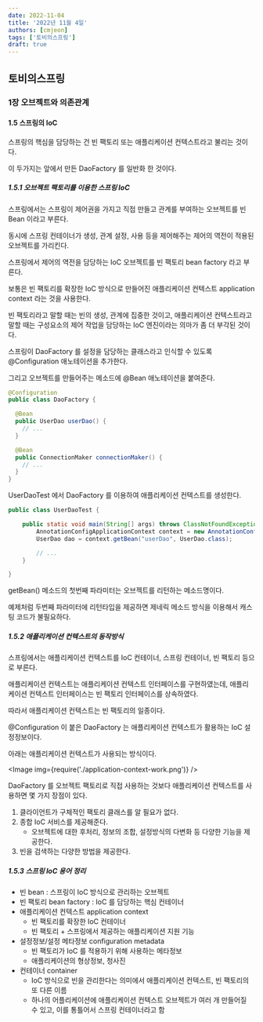 ```yaml
---
date: 2022-11-04
title: '2022년 11월 4일'
authors: [cmjeon]
tags: ['토비의스프링']
draft: true
---
```



## 토비의스프링

### 1장 오브젝트와 의존관계

#### 1.5 스프링의 IoC

스프링의 핵심을 담당하는 건 빈 팩토리 또는 애플리케이션 컨텍스트라고 불리는 것이다.

이 두가지는 앞에서 만든 DaoFactory 를 일반화 한 것이다.

##### 1.5.1 오브젝트 팩토리를 이용한 스프링 IoC

스프링에서는 스프링이 제어권을 가지고 직접 만들고 관계를 부여하는 오브젝트를 빈 Bean 이라고 부른다.

<!--truncate-->

동시에 스프링 컨테이너가 생성, 관계 설정, 사용 등을 제어해주는 제어의 역전이 적용된 오브젝트를 가리킨다.

스프링에서 제어의 역전을 담당하는 IoC 오브젝트를 빈 팩토리 bean factory 라고 부른다.

보통은 빈 팩토리를 확장한 IoC 방식으로 만들어진 애플리케이션 컨텍스트 application context 라는 것을 사용한다.

빈 팩토리라고 말할 때는 빈의 생성, 관계에 집중한 것이고, 애플리케이션 컨텍스트라고 말할 때는 구성요소의 제어 작업을 담당하는 IoC 엔진이라는 의마가 좀 더 부각된 것이다.

스프링이 DaoFactory 를 설정을 담당하는 클래스라고 인식할 수 있도록 @Configuration 애노테이션을 추가한다.

그리고 오브젝트를 만들어주는 메소드에 @Bean 애노테이션을 붙여준다.

```java {1,4,9} title="DaoFactory.java"
@Configuration
public class DaoFactory {

  @Bean
  public UserDao userDao() {
    // ...
  }

  @Bean
  public ConnectionMaker connectionMaker() {
    // ...
  }
}
```

UserDaoTest 에서 DaoFactory 를 이용하여 애플리케이션 컨텍스트를 생성한다.

```java {4-5} title="UserDaoTest.java"
public class UserDaoTest {

	public static void main(String[] args) throws ClassNotFoundException, SQLException {
		AnnotationConfigApplicationContext context = new AnnotationConfigApplicationContext(DaoFactory.class);
		UserDao dao = context.getBean("userDao", UserDao.class);

		// ...
	}

}
```

getBean() 메소드의 첫번째 파라미터는 오브젝트를 리턴하는 메소드명이다.

예제처럼 두번째 파라미터에 리턴타입을 제공하면 제네릭 메소드 방식을 이용해서 캐스팅 코드가 불필요하다.

##### 1.5.2 애플리케이션 컨텍스트의 동작방식

스프링에서는 애플리케이션 컨텍스트를 IoC 컨테이너, 스프링 컨테이너, 빈 팩토리 등으로 부른다.

애플리케이션 컨텍스트는 애플리케이션 컨텍스트 인터페이스를 구현하였는데, 애플리케이션 컨텍스트 인터페이스는 빈 팩토리 인터페이스를 상속하였다.

따라서 애플리케이션 컨텍스트는 빈 팩토리의 일종이다.

@Configuration 이 붙은 DaoFactory 는 애플리케이션 컨텍스트가 활용하는 IoC 설정정보이다.

아래는 애플리케이션 컨텍스트가 사용되는 방식이다.

<Image img={require('./application-context-work.png')} />

DaoFactory 를 오브젝트 팩토리로 직접 사용하는 것보다 애플리케이션 컨텍스트를 사용하면 몇 가지 장점이 있다.

1. 클라이언트가 구체적인 팩토리 클래스를 알 필요가 없다.
1. 종합 IoC 서비스를 제공해준다.
    - 오브젝트에 대한 후처리, 정보의 조합, 설정방식의 다변화 등 다양한 기능을 제공한다.
1. 빈을 검색하는 다양한 방법을 제공한다.

##### 1.5.3 스프링 IoC 용어 정리

- 빈 bean : 스프링이 IoC 방식으로 관리하는 오브젝트
- 빈 팩토리 bean factory : IoC 를 담당하는 핵심 컨테이너
- 애플리케이션 컨텍스트 application context
    - 빈 팩토리를 확장한 IoC 컨테이너
    - 빈 팩토리 + 스프링에서 제공하는 애플리케이션 지원 기능
- 설정정보/설정 메타정보 configuration metadata
    - 빈 팩토리가 IoC 를 적용하기 위해 사용하는 메타정보
    - 애플리케이션의 형상정보, 청사진
- 컨테이너 container
    - IoC 방식으로 빈을 관리한다는 의미에서 애플리케이션 컨텍스트, 빈 팩토리의 또 다른 이름
    - 하나의 어플리케이션에 애플리케이션 컨텍스트 오브젝트가 여러 개 만들어질 수 있고, 이를 통틀어서 스프링 컨테이너라고 함
